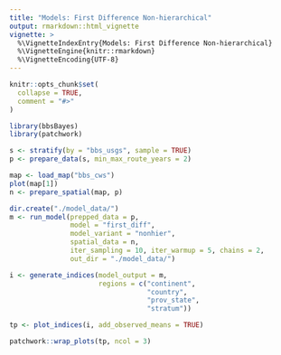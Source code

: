 ```yaml
---
title: "Models: First Difference Non-hierarchical"
output: rmarkdown::html_vignette
vignette: >
  %\VignetteIndexEntry{Models: First Difference Non-hierarchical}
  %\VignetteEngine{knitr::rmarkdown}
  %\VignetteEncoding{UTF-8}
---
```


```r
knitr::opts_chunk$set(
  collapse = TRUE,
  comment = "#>"
)
```


```r
library(bbsBayes)
library(patchwork)

s <- stratify(by = "bbs_usgs", sample = TRUE)
p <- prepare_data(s, min_max_route_years = 2)

map <- load_map("bbs_cws")
plot(map[1])
n <- prepare_spatial(map, p)

dir.create("./model_data/")
m <- run_model(prepped_data = p,
               model = "first_diff",
               model_variant = "nonhier",
               spatial_data = n,
               iter_sampling = 10, iter_warmup = 5, chains = 2,
               out_dir = "./model_data/")
```


```r
i <- generate_indices(model_output = m,
                      regions = c("continent",
                                  "country",
                                  "prov_state",
                                  "stratum"))

tp <- plot_indices(i, add_observed_means = TRUE)
```


```r
patchwork::wrap_plots(tp, ncol = 3)
```





